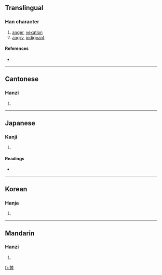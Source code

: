 ==Translingual==

===Han character===
{{Han char|rn=61|rad=心|as=08|sn=11|four=9404<sub>1</sub>|canj=心土廿十 (PGTJ)}}

# [[anger]], [[vexation]]
# [[angry]], [[indignant]]

====References====
* {{Han ref|kx=0389.120|dkj=10737|dj=0722.170|hdz=42313.050|uh=60BB|ud=24763|bh=B1A2|bd=45474}}

----

==Cantonese==

===Hanzi===
{{yue-hanzi|jyut=|y=hang6}}

# {{defn|Cantonese}}

----

==Japanese==

===Kanji===
{{ja-kanji|grade=|rs=心08}}

# {{defn|Japanese}}

====Readings====
* {{ja-readings|on=[[けい]] (kei), [[ぎょう]] (gyō), [[こう]] (kō)|kun=[[もとる]] (motoru)}}

----

==Korean==

===Hanja===
{{ko-hanja|hangeul=행|eumhun=|rv=haeng|mr=haeng|y=hayng}}

# {{defn|Korean}}

----

==Mandarin==

===Hanzi===
{{cmn-hanzi|pin=[[xìng]] ([[xing4]])|wg=hsing<sup>4</sup>}}

# {{defn|Mandarin}}

[[fr:悻]]